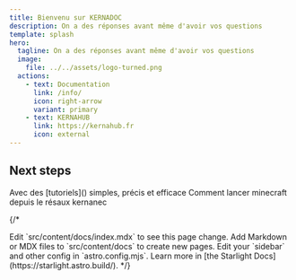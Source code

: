 ```yaml
---
title: Bienvenu sur KERNADOC
description: On a des réponses avant même d'avoir vos questions
template: splash
hero:
  tagline: On a des réponses avant même d'avoir vos questions
  image:
    file: ../../assets/logo-turned.png
  actions:
    - text: Documentation
      link: /info/
      icon: right-arrow
      variant: primary
    - text: KERNAHUB
      link: https://kernahub.fr
      icon: external
---
```



## Next steps

<CardGrid>
	<Card title="Configure votre ordinateur" icon="setting">
		Avec des [tutoriels]() simples, précis et efficace
	</Card>
	<Card title="Documentation Kernalan" icon="open-book">
		Comment  lancer minecraft depuis le résaux kernanec
	</Card>
</CardGrid>

{/*

<CardGrid>
	<Card title="Update content" icon="pencil">
		Edit `src/content/docs/index.mdx` to see this page change.
	</Card>
	<Card title="Add new content" icon="add-document">
		Add Markdown or MDX files to `src/content/docs` to create new pages.
	</Card>
	<Card title="Configure your site" icon="setting">
		Edit your `sidebar` and other config in `astro.config.mjs`.
	</Card>
	<Card title="Read the docs" icon="open-book">
		Learn more in [the Starlight Docs](https://starlight.astro.build/).
	</Card>
</CardGrid>
*/}
